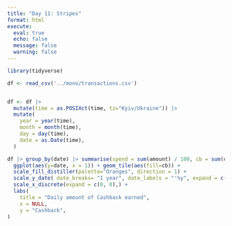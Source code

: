 ```yaml
---
title: "Day 11: Stripes"
format: html
execute:
  eval: true
  echo: false
  message: false
  warning: false
---
```


```r
library(tidyverse)

df <- read_csv('../mono/transactions.csv')


df <- df |> 
  mutate(time = as.POSIXct(time, tz="Kyiv/Ukraine")) |> 
  mutate(
    year = year(time),
    month = month(time),
    day = day(time),
    date = as.Date(time),
  )

```

```r
df |> group_by(date) |> summarise(spend = sum(amount) / 100, cb = sum(cashbackAmount)/100) |> 
  ggplot(aes(y=date, x = 1)) + geom_tile(aes(fill=cb)) +
  scale_fill_distiller(palette="Oranges", direction = 1) +
  scale_y_date( date_breaks= "1 year", date_labels = "'%y", expand = c(0,0)) +
  scale_x_discrete(expand = c(0, 0),) +
  labs(
    title = "Daily amount of Cashback earned",
    x = NULL,
    y = "Cashback",
)

```